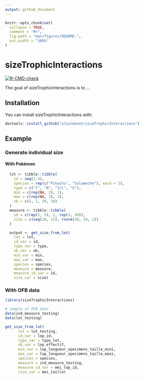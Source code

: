 ```yaml
---
output: github_document
---
```


<!-- README.md is generated from README.Rmd. Please edit that file -->

```r
knitr::opts_chunk$set(
  collapse = TRUE,
  comment = "#>",
  fig.path = "man/figures/README-",
  out.width = "100%"
)
```

# sizeTrophicInteractions

<!-- badges: start -->
[![R-CMD-check](https://github.com/alaindanet/SizeTrophicInteractions/workflows/R-CMD-check/badge.svg)](https://github.com/alaindanet/SizeTrophicInteractions/actions)
<!-- badges: end -->

The goal of sizeTrophicInteractions is to ...

## Installation

You can install sizeTrophicInteractions with:

``` r
devtools::install_github("alaindanet/sizeTrophicInteractions")
```

## Example

### Generate individual size

#### With Pokémon 

```r
  lot <- tibble::tibble(
    id = seq(1:4),
    species = rep(c("Pikachu", "Salameche"), each = 2),
    type = c("I", "N", "S/L", "G"),
    min = c(rep(NA, 3), 1),
    max = c(rep(NA, 3), 2),
    nb = c(5, 1, 50, 10)
  )
  measure <- tibble::tibble(
    id = c(rep(1, 5), 2, rep(3, 30)),
    size = c(seq(10, 15), rnorm(30, 10, 2))
  )

  output <- get_size_from_lot(
    lot = lot,
    id_var = id,
    type_var = type,
    nb_var = nb,
    min_var = min,
    max_var = max,
    species = species,
    measure = measure,
    measure_id_var = id,
    size_var = size)
```


### With OFB data

```r
library(sizeTrophicInteractions)

# sample of OFB data
data(ind_measure_testing)
data(lot_testing)
```

```r
get_size_from_lot(
      lot = lot_testing,
      id_var = lop_id,
      type_var = type_lot,
      nb_var = lop_effectif,
      min_var = lop_longueur_specimens_taille_mini,
      max_var = lop_longueur_specimens_taille_maxi,
      species = species,
      measure = ind_measure_testing,
      measure_id_var = mei_lop_id,
      size_var = mei_taille)

```
